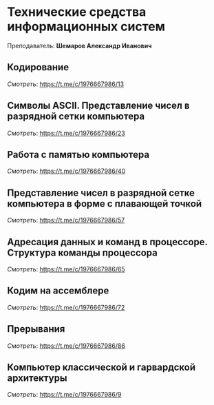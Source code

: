 ﻿# Технические средства информационных систем

Преподаватель: **Шемаров Александр Иванович**

## Кодирование

*Смотреть*: https://t.me/c/1976667986/13

## Символы ASCII. Представление чисел в разрядной сетки компьютера

*Смотреть*: https://t.me/c/1976667986/23

## Работа с памятью компьютера

*Смотреть*: https://t.me/c/1976667986/40

## Представление чисел в разрядной сетке компьютера в форме с плавающей точкой

*Смотреть*: https://t.me/c/1976667986/57

## Адресация данных и команд в процессоре. Структура команды процессора

*Смотреть*: https://t.me/c/1976667986/65

## Кодим на ассемблере

*Смотреть*: https://t.me/c/1976667986/72

## Прерывания

*Смотреть*: https://t.me/c/1976667986/86

## Компьютер классической и гарвардской архитектуры

*Смотреть*: https://t.me/c/1976667986/9